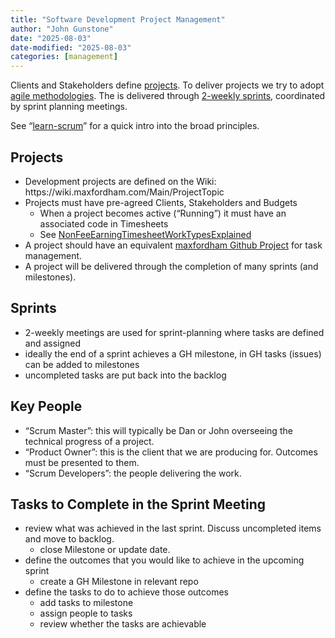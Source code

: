 ```yaml
---
title: "Software Development Project Management"
author: "John Gunstone"
date: "2025-08-03"
date-modified: "2025-08-03"
categories: [management]
---
```


Clients and Stakeholders define [projects](#projects). 
To deliver projects we try to adopt [agile methodologies](https://agilemanifesto.org/). 
The is delivered through [2-weekly sprints](https://www.atlassian.com/agile/scrum/sprints), coordinated by sprint planning meetings.

See "[learn-scrum](https://github.com/imalitavakoli/learn-scrum)" for a quick intro into the broad principles.


## Projects

- Development projects are defined on the Wiki: https://wiki.maxfordham.com/Main/ProjectTopic
- Projects must have pre-agreed Clients, Stakeholders and Budgets
  - When a project becomes active ("Running") it must have an associated code in Timesheets
  - See [NonFeeEarningTimesheetWorkTypesExplained](https://wiki.maxfordham.com/Main/NonFeeEarningTimesheetWorkTypesExplained)
- A project should have an equivalent [maxfordham Github Project](https://github.com/orgs/maxfordham/projects) for task management.
- A project will be delivered through the completion of many sprints (and milestones).

## Sprints

- 2-weekly meetings are used for sprint-planning where tasks are defined and assigned
- ideally the end of a sprint achieves a GH milestone, in GH tasks (issues) can be added to milestones
- uncompleted tasks are put back into the backlog

## Key People

- "Scrum Master": this will typically be Dan or John overseeing the technical progress of a project.
- "Product Owner": this is the client that we are producing for. Outcomes must be presented to them.
- "Scrum Developers": the people delivering the work. 

## Tasks to Complete in the Sprint Meeting

- review what was achieved in the last sprint. Discuss uncompleted items and move to backlog.
  - close Milestone or update date.
- define the outcomes that you would like to achieve in the upcoming sprint
  - create a GH Milestone in relevant repo
- define the tasks to do to achieve those outcomes
  - add tasks to milestone
  - assign people to tasks
  - review whether the tasks are achievable

